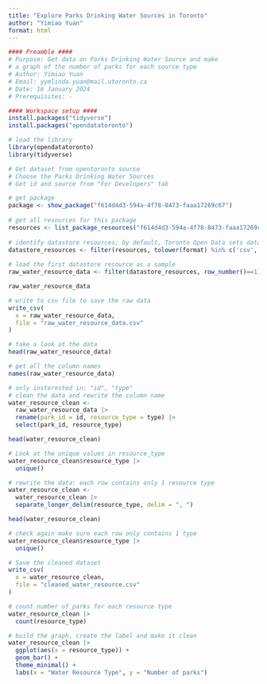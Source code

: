 ```yaml
---
title: "Explore Parks Drinking Water Sources in Toronto"
author: "Yimiao Yuan"
format: html
---
```


```r
#### Preamble ####
# Purpose: Get data on Parks Drinking Water Source and make
# a graph of the number of parks for each source type
# Author: Yimiao Yuan
# Email: yymlinda.yuan@mail.utoronto.ca
# Date: 16 January 2024
# Prerequisites: -
```

```r
#### Workspace setup ####
install.packages("tidyverse")
install.packages("opendatatoronto")
```

```r
# load the library
library(opendatatoronto)
library(tidyverse)
```

```r
# Get dataset from opentoronto source
# Choose the Parks Drinking Water Sources
# Get id and source from "For Developers" tab

# get package
package <- show_package("f614d4d3-594a-4f78-8473-faaa17269c67")
 
# get all resources for this package
resources <- list_package_resources("f614d4d3-594a-4f78-8473-faaa17269c67")
 
# identify datastore resources; by default, Toronto Open Data sets datastore resource format to CSV for non-geospatial and GeoJSON for geospatial resources
datastore_resources <- filter(resources, tolower(format) %in% c('csv', 'geojson'))
 
# load the first datastore resource as a sample
raw_water_resource_data <- filter(datastore_resources, row_number()==1) %>% get_resource()

raw_water_resource_data
```

```r
# write to csv file to save the raw data
write_csv(
  x = raw_water_resource_data,
  file = "raw_water_resource_data.csv"
)
```

```r
# take a look at the data
head(raw_water_resource_data)
```

```r
# get all the column names
names(raw_water_resource_data)
```

```r
# only insterested in: "id", "type"
# clean the data and rewrite the column name
water_resource_clean <-
  raw_water_resource_data |>
  rename(park_id = id, resource_type = type) |>
  select(park_id, resource_type)

head(water_resource_clean)
```

```r
# Look at the unique values in resource_type
water_resource_clean$resource_type |>
  unique()
```

```r
# rewrite the data: each row contains only 1 resource type
water_resource_clean <-
  water_resource_clean |>
  separate_longer_delim(resource_type, delim = ", ")

head(water_resource_clean)
```

```r
# check again make sure each row only contains 1 type
water_resource_clean$resource_type |>
  unique()
```

```r
# Save the cleaned dataset
write_csv(
  x = water_resource_clean,
  file = "cleaned_water_resource.csv"
)
```

```r
# count number of parks for each resource type
water_resource_clean |>
  count(resource_type)
```

```r
# build the graph, create the label and make it clean
water_resource_clean |>
  ggplot(aes(x = resource_type)) + 
  geom_bar() +
  theme_minimal() +
  labs(x = "Water Resource Type", y = "Number of parks")
```

